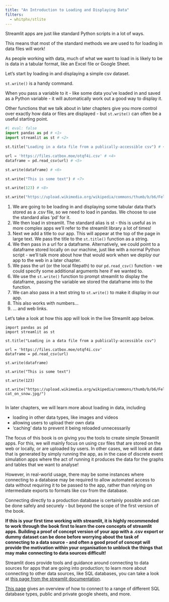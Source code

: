 ```yaml
---
title: "An Introduction to Loading and Displaying Data"
filters:
  - whitphx/stlite
---
```


Streamlit apps are just like standard Python scripts in a lot of ways.

This means that most of the standard methods we are used to for loading in data files will work!

As people working with data, much of what we want to load in is likely to be is data in a tabular format, like an Excel file or Google Sheet.

Let's start by loading in and displaying a simple csv dataset.

:::{.callout-tip}
`st.write()` is a handy command.

When you pass a variable to it - like some data you've loaded in and saved as a Python variable - it will automatically work out a good way to display it.

Other functions that we talk about in later chapters give you more control over exactly how data or files are displayed - but `st.write()` can often be a useful starting point.
:::

```python
#| eval: false
import pandas as pd # <1>
import streamlit as st # <2>

st.title("Loading in a data file from a publically-accessible csv") # <3>

url = 'https://files.catbox.moe/otqf4i.csv' # <4>
dataframe = pd.read_csv(url) # <5>

st.write(dataframe) # <6>

st.write("This is some text") # <7>

st.write(123) # <8>

st.write("https://upload.wikimedia.org/wikipedia/commons/thumb/b/b6/Felis_catus-cat_on_snow.jpg/") # <9>

```

1. We are going to be loading in and displaying some tabular data that's stored as a .csv file, so we need to load in pandas. We choose to use the standard alias 'pd' for it.
2. We then load in streamlit. The standard alias is st - this is useful as in more complex apps we'll refer to the streamlit library a lot of times!
3. Next we add a title to our app. This will appear at the top of the page in large text. We pass the title to the `st.title()` function as a string.
4. We then pass in a url for a dataframe. Alternatively, we could point to a dataframe stored locally on our machine, just like with a normal Python script - we'll talk more about how that would work when we *deploy* our app to the web in a later chapter.
5. We pass the url (or the local filepath) to our `pd.read_csv()` function - we could specify some additional arguments here if we wanted to.
6. We use the `st.write()` function to prompt streamlit to display the dataframe, passing the variable we stored the dataframe into to the function.
7. We can also pass in a text string to `st.write()` to make it display in our app.
8. This also works with numbers...
9. ... and web links.

Let's take a look at how this app will look in the live Streamlit app below.

```stlite-python

import pandas as pd
import streamlit as st

st.title("Loading in a data file from a publically-accessible csv")

url = 'https://files.catbox.moe/otqf4i.csv'
dataframe = pd.read_csv(url)

st.write(dataframe)

st.write("This is some text")

st.write(123)

st.write("https://upload.wikimedia.org/wikipedia/commons/thumb/b/b6/Felis_catus-cat_on_snow.jpg/")


```


:::{.callout-note}
In later chapters, we will learn more about loading in data, including

- loading in other data types, like images and videos
- allowing users to upload their own data
- 'caching' data to prevent it being reloaded unnecessarily
:::

:::{.callout-tip}
The focus of this book is on giving you the tools to create simple Streamlit apps. For this, we will mainly focus on using csv files that are stored on the web or locally, or are uploaded by users. In other cases, we will look at data that is generated by simply running the app, as in the case of discrete event simulation apps where the act of running it produces the data for the graphs and tables that we want to analyse!

However, in real-world usage, there may be some instances where connecting to a database may be required to allow automated access to data without requiring it to be passed to the app, rather than relying on intermediate exports to formats like csv from the database.

Connecting directly to a production database is certainly possible and can be done safely and securely - but beyond the scope of the first version of the book.

**If this is your first time working with streamlit, it is highly recommended to work through the book first to learn the core concepts of streamlit apps. Building a proof of concept version of your app with a .csv export or dummy dataset can be done before worrying about the task of connecting to a data source - and often a good proof of concept will provide the motivation within your organisation to unblock the things that may make connecting to data sources difficult!**

Streamlit does provide tools and guidance around connecting to data sources for apps that are going into production; to learn more about connecting to other data sources, like SQL databases, you can take a look at [this page from the streamlit documentation](https://docs.streamlit.io/develop/concepts/connections/connecting-to-data).

[This page](https://docs.streamlit.io/develop/tutorials/databases) gives an overview of how to connect to a range of different SQL database types, public and private google sheets, and more.

:::
